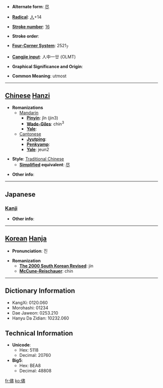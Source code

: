 * '''Alternate form''': [[尽]]

* '''[[Wiktionary:Chinese radical index| Radical]]''': [[Wiktionary:Chinese radical index 人|人]]+14

* '''[[Wiktionary:Chinese total strokes index|Stroke number]]''': [[Wiktionary:Chinese total strokes index 16|16]]

* '''Stroke order''': 

* '''[[Wiktionary:Chinese four corner index|Four-Corner System]]''': 2521<sub>7</sub>

* '''[[Wiktionary:Chinese Cangjie index|Cangjie input]]''': 人中一廿 (OLMT)

* '''Graphical Significance and Origin''': 

* '''Common Meaning''': utmost

----

== [[Chinese]] [[Hanzi]] ==

* '''Romanizations'''
** [[Mandarin]]
*** '''[[Pinyin]]''': jǐn (jin3)
*** '''[[Wade-Giles]]''': chin<sup>3</sup>
*** '''[[Yale]]''': 
**[[Cantonese]]
***'''[[Jyutping]]''':
***'''[[Penkyamp]]''': 
***'''[[Yale]]''': jeun2

* '''Style''': [[Traditional Chinese]] 
** '''[[Simplified Chinese|Simplified]] equivalent''': [[尽]]

* '''Other info''': 

----

==Japanese==
===[[Kanji]]===
{{kanji|on readings=[[じん]] (jin)
|kun readings=[[ことごとく]] (kotogotoku), [[まま]] (mama)
}}

* '''Other info''':  

----

== [[Korean]] [[Hanja]] ==

* '''Pronunciation''': 진

* '''Romanization'''
** '''[[The 2000 South Korean Revised Romanization|The 2000 South Korean Revised]]''': jin
** '''[[McCune-Reischauer]]''': chin

----

== Dictionary Information ==

* KangXi: 0120.060
* Morohashi: 01234
* Dae Jaweon: 0253.210
* Hanyu Da Zidian: 10232.060

== Technical Information ==

* '''Unicode''':
** Hex: 5118
** Decimal: 20760
* '''Big5''':
** Hex: BEA8
** Decimal: 48808

[[fr:儘]]
[[ko:儘]]
